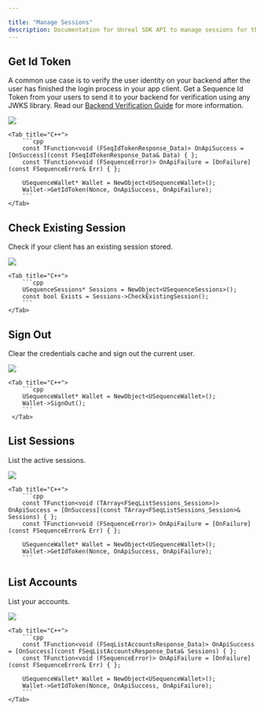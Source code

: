 ---

title: "Manage Sessions"
description: Documentation for Unreal SDK API to manage sessions for the Sequence infrastructure stack for web3 gaming.
---

## Get Id Token

A common use case is to verify the user identity on your backend after the user has finished the login process in your app client.
Get a Sequence Id Token from your users to send it to your backend for verification using any JWKS library.
Read our [Backend Verification Guide](/sdk/headless-wallet/verification) for more information.

<Tabs>
    <Tab title="Blueprint">
        <Frame>
            <img src="/images/unreal/get_id_token.png" />
        </Frame>
    </Tab>

    <Tab title="C++">
        ```cpp
        const TFunction<void (FSeqIdTokenResponse_Data)> OnApiSuccess = [OnSuccess](const FSeqIdTokenResponse_Data& Data) { };
        const TFunction<void (FSequenceError)> OnApiFailure = [OnFailure](const FSequenceError& Err) { };

        USequenceWallet* Wallet = NewObject<USequenceWallet>();
        Wallet->GetIdToken(Nonce, OnApiSuccess, OnApiFailure);
        ```
    </Tab>
</Tabs>

## Check Existing Session

Check if your client has an existing session stored.

<Tabs>
    <Tab title="Blueprint">
        <Frame>
            <img src="/images/unreal/check_existing_session.png" />
        </Frame>
    </Tab>

    <Tab title="C++">
        ```cpp
        USequenceSessions* Sessions = NewObject<USequenceSessions>();
        const bool Exists = Sessions->CheckExistingSession();
        ```
    </Tab>
</Tabs>

## Sign Out

Clear the credentials cache and sign out the current user.

<Tabs>
    <Tab title="Blueprint">
        <Frame>
            <img src="/images/unreal/sign_out.png" />
        </Frame>
    </Tab>

    <Tab title="C++">
        ```cpp
        USequenceWallet* Wallet = NewObject<USequenceWallet>();
        Wallet->SignOut();
        ```
     </Tab>
</Tabs>

## List Sessions

List the active sessions.

<Tabs>
    <Tab title="Blueprint">
        <Frame>
            <img src="/images/unreal/list_sessions.png" />
        </Frame>
    </Tab>

    <Tab title="C++">
        ```cpp
        const TFunction<void (TArray<FSeqListSessions_Session>)> OnApiSuccess = [OnSuccess](const TArray<FSeqListSessions_Session>& Sessions) { };
        const TFunction<void (FSequenceError)> OnApiFailure = [OnFailure](const FSequenceError& Err) { };

        USequenceWallet* Wallet = NewObject<USequenceWallet>();
        Wallet->GetIdToken(Nonce, OnApiSuccess, OnApiFailure);
        ```
  </Tab>
</Tabs>

## List Accounts

List your accounts.

<Tabs>
    <Tab title="Blueprint">
        <Frame>
            <img src="/images/unreal/list_accounts.png" />
        </Frame>
    </Tab>

    <Tab title="C++">
        ```cpp
        const TFunction<void (FSeqListAccountsResponse_Data)> OnApiSuccess = [OnSuccess](const FSeqListAccountsResponse_Data& Sessions) { };
        const TFunction<void (FSequenceError)> OnApiFailure = [OnFailure](const FSequenceError& Err) { };

        USequenceWallet* Wallet = NewObject<USequenceWallet>();
        Wallet->GetIdToken(Nonce, OnApiSuccess, OnApiFailure);
        ```
    </Tab>
</Tabs>

